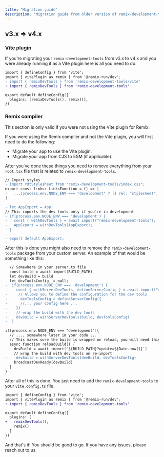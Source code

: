```yaml
---
title: "Migration guide"
description: "Migration guide from older version of remix-development-tools"
---
```



## v3.x => v4.x

### Vite plugin

If you're migrating your `remix-development-tools` from v3.x to v4.x and you were already running it as
a Vite plugin here is all you need to do:

```diff
import { defineConfig } from 'vite';
import { vitePlugin as remix } from '@remix-run/dev';
- import { remixDevTools } from 'remix-development-tools/vite'
+ import { remixDevTools } from 'remix-development-tools'

export default defineConfig({
  plugins: [remixDevTools(), remix()],
})
```

### Remix compiler

<Info>
This section is only valid if you were not using the Vite plugin for Remix.
</Info>

If you were using the Remix compiler and not the Vite plugin, you will first need to do the following:
- Migrate your app to use the Vite plugin.
- Migrate your app from CJS to ESM (if applicable).

After you've done these things you need to remove everything from your `root.tsx` file that is
related to `remix-development-tools`.

```diff
// Import styles
- import rdtStylesheet from "remix-development-tools/index.css"; 
export const links: LinksFunction = () => [ 
-   ...(process.env.NODE_ENV === "development" ? [{ rel: "stylesheet", href: rdtStylesheet }] : []),
] 
 
- let AppExport = App;
// This imports the dev tools only if you're in development
- if(process.env.NODE_ENV === 'development') { 
-   const { withDevTools } = await import("remix-development-tools"); 
-   AppExport = withDevTools(AppExport);
- }

- export default AppExport;
```

After this is done you might also need to remove the `remix-development-tools` package from your
custom server. An example of that would be something like this:
```diff
  // Somewhere in your server.ts file
  const build = await import(BUILD_PATH)
  let devBuild = build
  let devToolsConfig  = null; 
-  if(process.env.NODE_ENV === 'development') {
-    const { withServerDevTools, defineServerConfig } = await import("remix-development-tools/server"); 
-     // Allows you to define the configuration for the dev tools
-      devToolsConfig = defineServerConfig({ 
-      //... your config here ...
-    })
-    // wrap the build with the dev tools
-    devBuild = withServerDevTools(build, devToolsConfig)
-  }
 
if(process.env.NODE_ENV === "development"){
  // .... somewhere later in your code ...
  // This makes sure the build is wrapped on reload, you will need this if you're running with the --manual flag
  async function reloadBuild() {
    devBuild = await import(`${BUILD_PATH}?update=${Date.now()}`)
    // wrap the build with dev tools on re-import
-    devBuild = withServerDevTools(devBuild, devToolsConfig)
    broadcastDevReady(devBuild)
  }
}
```

After all of this is done. You just need to add the `remix-development-tools` to your `vite.config.ts` file.

```diff
import { defineConfig } from 'vite';
import { vitePlugin as remix } from '@remix-run/dev';
+ import { remixDevTools } from 'remix-development-tools'

export default defineConfig({
  plugins: [
+   remixDevTools(),
    remix()
  ]
})
```

And that's it! You should be good to go. If you have any issues, please reach out to us.